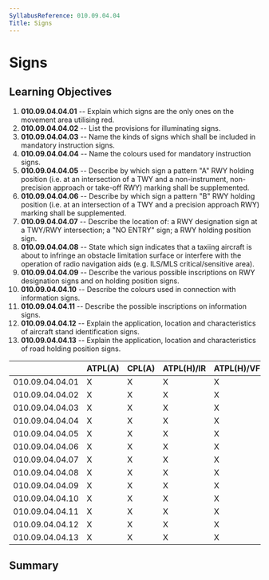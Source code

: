 ```yaml
---
SyllabusReference: 010.09.04.04
Title: Signs
---
```


# Signs

## Learning Objectives

1.  **010.09.04.04.01** -- Explain which signs are the only ones on the movement
    area utilising red.
2.  **010.09.04.04.02** -- List the provisions for illuminating signs.
3.  **010.09.04.04.03** -- Name the kinds of signs which shall be included in
    mandatory instruction signs.
4.  **010.09.04.04.04** -- Name the colours used for mandatory instruction
    signs.
5.  **010.09.04.04.05** -- Describe by which sign a pattern "A" RWY holding
    position (i.e. at an intersection of a TWY and a non-instrument,
    non-precision approach or take-off RWY) marking shall be supplemented.
6.  **010.09.04.04.06** -- Describe by which sign a pattern "B" RWY holding
    position (i.e. at an intersection of a TWY and a precision approach RWY)
    marking shall be supplemented.
7.  **010.09.04.04.07** -- Describe the location of: a RWY designation sign at a
    TWY/RWY intersection; a "NO ENTRY" sign; a RWY holding position sign.
8.  **010.09.04.04.08** -- State which sign indicates that a taxiing aircraft is
    about to infringe an obstacle limitation surface or interfere with the
    operation of radio navigation aids (e.g. ILS/MLS critical/sensitive area).
9.  **010.09.04.04.09** -- Describe the various possible inscriptions on RWY
    designation signs and on holding position signs.
10. **010.09.04.04.10** -- Describe the colours used in connection with
    information signs.
11. **010.09.04.04.11** -- Describe the possible inscriptions on information
    signs.
12. **010.09.04.04.12** -- Explain the application, location and characteristics
    of aircraft stand identification signs.
13. **010.09.04.04.13** -- Explain the application, location and characteristics
    of road holding position signs.

|                 | ATPL(A) | CPL(A) | ATPL(H)/IR | ATPL(H)/VFR | CPL(H) | IR  | CBIR(A) |
| --------------- | ------- | ------ | ---------- | ----------- | ------ | --- | ------- |
| 010.09.04.04.01 | X       | X      | X          | X           | X      | X   | X       |
| 010.09.04.04.02 | X       | X      | X          | X           | X      | X   | X       |
| 010.09.04.04.03 | X       | X      | X          | X           | X      | X   | X       |
| 010.09.04.04.04 | X       | X      | X          | X           | X      | X   | X       |
| 010.09.04.04.05 | X       | X      | X          | X           | X      | X   | X       |
| 010.09.04.04.06 | X       | X      | X          | X           | X      | X   | X       |
| 010.09.04.04.07 | X       | X      | X          | X           | X      | X   | X       |
| 010.09.04.04.08 | X       | X      | X          | X           | X      | X   | X       |
| 010.09.04.04.09 | X       | X      | X          | X           | X      | X   | X       |
| 010.09.04.04.10 | X       | X      | X          | X           | X      | X   | X       |
| 010.09.04.04.11 | X       | X      | X          | X           | X      | X   | X       |
| 010.09.04.04.12 | X       | X      | X          | X           | X      | X   | X       |
| 010.09.04.04.13 | X       | X      | X          | X           | X      | X   | X       |

## Summary
